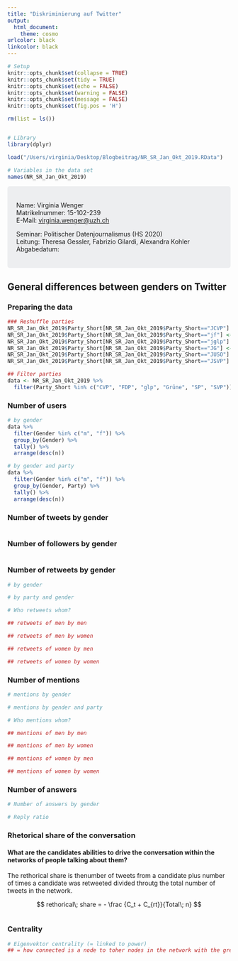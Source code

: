 ```yaml
---
title: "Diskriminierung auf Twitter"
output: 
  html_document:
    theme: cosmo
urlcolor: black
linkcolor: black
---
```

```r
# Setup
knitr::opts_chunk$set(collapse = TRUE)
knitr::opts_chunk$set(tidy = TRUE)
knitr::opts_chunk$set(echo = FALSE) 
knitr::opts_chunk$set(warning = FALSE) 
knitr::opts_chunk$set(message = FALSE) 
knitr::opts_chunk$set(fig.pos = 'H')
```

```r
rm(list = ls())


# Library
library(dplyr)
```

```r
load("/Users/virginia/Desktop/Blogbeitrag/NR_SR_Jan_Okt_2019.RData")

# Variables in the data set
names(NR_SR_Jan_Okt_2019)
```
<style>
div.blue { background-color:#edeef0; border-radius: 5px; padding: 20px;}
</style>
<div class = "blue">

Name: Virginia Wenger  
Matrikelnummer: 15-102-239  
E-Mail: [virginia.wenger@uzh.ch](mailto:virginia.wenger@uzh.ch)  

Seminar: Politischer Datenjournalismus (HS 2020)  
Leitung: Theresa Gessler, Fabrizio Gilardi, Alexandra Kohler  
Abgabedatum:  

</div>

## General differences between genders on Twitter

### Preparing the data
```r
### Reshuffle parties 
NR_SR_Jan_Okt_2019$Party_Short[NR_SR_Jan_Okt_2019$Party_Short=="JCVP"] <- "CVP"
NR_SR_Jan_Okt_2019$Party_Short[NR_SR_Jan_Okt_2019$Party_Short=="jf"] <- "FDP"
NR_SR_Jan_Okt_2019$Party_Short[NR_SR_Jan_Okt_2019$Party_Short=="jglp"] <- "glp"
NR_SR_Jan_Okt_2019$Party_Short[NR_SR_Jan_Okt_2019$Party_Short=="JG"] <- "Grüne"
NR_SR_Jan_Okt_2019$Party_Short[NR_SR_Jan_Okt_2019$Party_Short=="JUSO"] <- "SP"
NR_SR_Jan_Okt_2019$Party_Short[NR_SR_Jan_Okt_2019$Party_Short=="JSVP"] <- "SVP"

## Filter parties
data <- NR_SR_Jan_Okt_2019 %>% 
  filter(Party_Short %in% c("CVP", "FDP", "glp", "Grüne", "SP", "SVP")) 
```


### Number of users 
```r
# by gender
data %>% 
  filter(Gender %in% c("m", "f")) %>%
  group_by(Gender) %>%
  tally() %>%
  arrange(desc(n))

# by gender and party
data %>% 
  filter(Gender %in% c("m", "f")) %>%
  group_by(Gender, Party) %>%
  tally() %>%
  arrange(desc(n))

```

### Number of tweets by gender
```r

```

### Number of followers by gender
```r

```

### Number of retweets by gender
```r
# by gender

# by party and gender

# Who retweets whom?

## retweets of men by men

## retweets of men by women

## retweets of women by men

## retweets of women by women

```

### Number of mentions
```r
# mentions by gender

# mentions by gender and party

# Who mentions whom?

## mentions of men by men

## mentions of men by women

## mentions of women by men

## mentions of women by women

```

### Number of answers
```r

# Number of answers by gender

# Reply ratio

```

### Rhetorical share of the conversation
#### What are the candidates abilities to drive the conversation within the networks of people talking about them?

The rethorical share is thenumber of tweets from a candidate plus number of times a candidate was retweeted divided throutg the total number of tweets in the network.

$$ rethorical\; share  = - \frac {C_t + C_{rt}}{Total\; n}  $$
```r

```

### Centrality
```r

# Eigenvektor centrality (= linked to power)
## = how connected is a node to toher nodes in the network with the greatest connectivity?

```